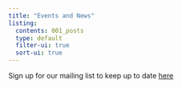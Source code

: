 ```yaml
---
title: "Events and News"
listing:
  contents: 001_posts
  type: default
  filter-ui: true
  sort-ui: true
---
```


Sign up for our mailing list to keep up to date [here](https://docs.google.com/forms/d/e/1FAIpQLSfdIxZDhKaOw3VHyvNg8_jD8FGEJ8-8mn07a19M9lXyYvkDqw/viewform)
